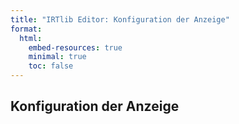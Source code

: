 ```yaml
---
title: "IRTlib Editor: Konfiguration der Anzeige"
format:
  html:
    embed-resources: true
    minimal: true 
    toc: false
---
```


## Konfiguration der Anzeige
